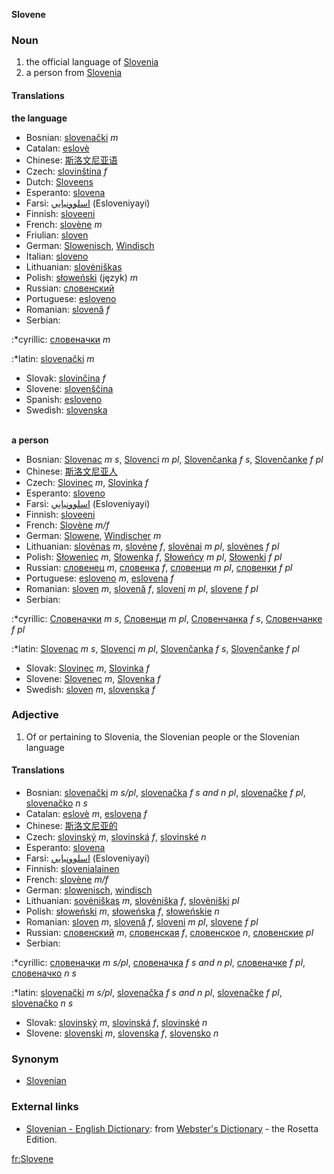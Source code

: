'''Slovene'''

===Noun===
#the official language of [[Slovenia]]
#a person from [[Slovenia]]
====Translations====
'''the language'''
*Bosnian: [[slovenački]] ''m''
*Catalan: [[eslovè]]
*Chinese: [[斯洛文尼亚语]]
*Czech: [[slovinština]] ''f''
*Dutch: [[Sloveens]] {{n}}
*Esperanto: [[slovena]]
*Farsi: [[اسلوونيايي]] (Esloveniyayi)
*Finnish: [[sloveeni]]
*French: [[slovène]] ''m''
*Friulian: [[sloven]]
*German: [[Slowenisch]], [[Windisch]]
*Italian: [[sloveno]]
*Lithuanian: [[slovėniškas]]
*Polish: [[słoweński]] (język) ''m''
*Russian: [[словенский]]
*Portuguese: [[esloveno]]
*Romanian: [[slovenă]] ''f''
*Serbian:
:*cyrillic: [[словеначки]] ''m''
:*latin: [[slovenački]] ''m''
*Slovak: [[slovinčina]] ''f''
*Slovene: [[slovenščina]]
*Spanish: [[esloveno]]
*Swedish: [[slovenska]]
<br>
'''a person'''
*Bosnian: [[Slovenac]] ''m s'', [[Slovenci]] ''m pl'', [[Slovenčanka]] ''f s'', [[Slovenčanke]] ''f pl''
*Chinese: [[斯洛文尼亚人]]
*Czech: [[Slovinec]] ''m'', [[Slovinka]] ''f''
*Esperanto: [[sloveno]]
*Farsi: [[اسلوونيايي]] (Esloveniyayi)
*Finnish: [[sloveeni]]
*French: [[Slovène]] ''m/f''
*German: [[Slowene]], [[Windischer]] ''m''
*Lithuanian: [[slovėnas]] ''m'', [[slovėne]] ''f'', [[slovėnai]] ''m pl'', [[slovėnes]] ''f pl''
*Polish: [[Słoweniec]] ''m'', [[Słowenka]] ''f'', [[Słoweńcy]] ''m pl'', [[Słowenki]] ''f pl''
*Russian: [[словенец]] ''m'', [[словенка]] ''f'', [[словенци]] ''m pl'', [[словенки]] ''f pl''
*Portuguese: [[esloveno]] ''m'', [[eslovena]] ''f''
*Romanian: [[sloven]] ''m'', [[slovenă]] ''f'', [[sloveni]] ''m pl'', [[slovene]] ''f pl''
*Serbian:
:*cyrillic: [[Словеначки]] ''m s'', [[Словенци]] ''m pl'', [[Словенчанка]] ''f s'', [[Словенчанке]] ''f pl''
:*latin: [[Slovenac]] ''m s'', [[Slovenci]] ''m pl'', [[Slovenčanka]] ''f s'', [[Slovenčanke]] ''f pl''
*Slovak: [[Slovinec]] ''m'', [[Slovinka]] ''f''
*Slovene: [[Slovenec]] ''m'', [[Slovenka]] ''f''
*Swedish: [[sloven]] ''m'', [[slovenska]] ''f''

===Adjective===
#Of or pertaining to Slovenia, the Slovenian people or the Slovenian language
====Translations====
*Bosnian: [[slovenački]] ''m s/pl'', [[slovenačka]] ''f s and n pl'', [[slovenačke]] ''f pl'', [[slovenačko]] ''n s''
*Catalan: [[eslovè]] ''m'', [[eslovena]] ''f''
*Chinese: [[斯洛文尼亚的]]
*Czech: [[slovinský]] ''m'', [[slovinská]] ''f'', [[slovinské]] ''n''
*Esperanto: [[slovena]]
*Farsi: [[اسلوونيايي]] (Esloveniyayi)
*Finnish: [[slovenialainen]]
*French: [[slovène]] ''m/f''
*German: [[slowenisch]], [[windisch]]
*Lithuanian: [[sovėniškas]] ''m'', [[slovėniška]] ''f'', [[slovėniški]] ''pl''
*Polish: [[słoweński]] ''m'', [[słoweńska]] ''f'', [[słoweńskie]] ''n''
*Romanian: [[sloven]] ''m'', [[slovenă]] ''f'', [[sloveni]] ''m pl'', [[slovene]] ''f pl''
*Russian: [[словенский]] ''m'', [[словенская]] ''f'', [[словенское]] ''n'', [[словенские]] ''pl''
*Serbian:
:*cyrillic: [[словеначки]] ''m s/pl'', [[словеначка]] ''f s and n pl'', [[словеначке]] ''f pl'', [[словеначко]] ''n s''
:*latin: [[slovenački]] ''m s/pl'', [[slovenačka]] ''f s and n pl'', [[slovenačke]] ''f pl'', [[slovenačko]] ''n s''
*Slovak: [[slovinský]] ''m'', [[slovinská]] ''f'', [[slovinské]] ''n''
*Slovene: [[slovenski]] ''m'', [[slovenska]] ''f'', [[slovensko]] ''n''

===Synonym===

*[[Slovenian]]

=== External links ===

*[http://www.websters-online-dictionary.org/definition/Slovene-english/ Slovenian - English Dictionary]: from [http://www.websters-online-dictionary.org/ Webster's Dictionary] - the Rosetta Edition.

[[fr:Slovene]]